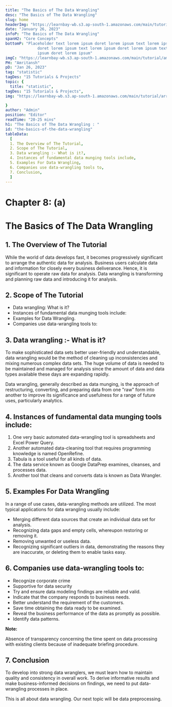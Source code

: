 ```yaml
---
title: "The Basics of The Data Wrangling"
desc: "The Basics of The Data Wrangling"
slug: home
headerImg: "https://learnbay-wb.s3.ap-south-1.amazonaws.com/main/tutorial/python.png"
date: "January 26, 2023"
infoP: "The Basics of The Data Wrangling"
spanH2: "Core Concepts"
bottomP: "Placeholder text lorem ipsum doret lorem ipsum text lorem ipsum
              doret lorem ipsum text lorem ipsum doret lorem ipsum text lorem
              ipsum doret lorem ipsum"
imgC: "https://learnbay-wb.s3.ap-south-1.amazonaws.com/main/tutorial/amritansh.png"
PH: "Amritansh"
pD: "Jan 26, 2023"
tag: "statistic"
tagDes: "15 Tutorials & Projects"
topic: {
  title: "statistic",
tagDes: "15 Tutorials & Projects",
img: "https://learnbay-wb.s3.ap-south-1.amazonaws.com/main/tutorial/arrow.png"

}
author: "Admin"
position: "Editor"
readTime: "20-25 mins"
h1: "The Basics of The Data Wrangling : "
id: "the-basics-of-the-data-wrangling"
tableData:
  [
  1. The Overview of The Tutorial, 
  2. Scope of The Tutorial,  
  3. Data wrangling :- What is it?,  
  4. Instances of fundamental data munging tools include, 
  5. Examples For Data Wrangling,
  6. Companies use data-wrangling tools to,
  7. Conclusion,
  ]
---
```



# **Chapter 8: (a)**


# **The Basics of The Data Wrangling**


## 1. The Overview of The Tutorial

While the world of data develops fast, it becomes progressively significant to arrange the authentic data for analysis. Business users calculate data and information for closely every business deliverance. Hence, it is significant to operate raw data for analysis. Data wrangling is transforming and planning raw data and introducing it for analysis.


## 2. Scope of The Tutorial



* Data wrangling: What is it?
* Instances of fundamental data munging tools include:
* Examples for Data Wrangling.
* Companies use data-wrangling tools to:


## 3. Data wrangling :- What is it?

To make sophisticated data sets better user-friendly and understandable, data wrangling would be the method of cleaning up inconsistencies and mixing numerous complex data sets. The huge volume of data is needed to be maintained and managed for analysis since the amount of data and data types available these days are expanding rapidly.

Data wrangling, generally described as data munging, is the approach of restructuring, converting, and preparing data from one "raw" form into another to improve its significance and usefulness for a range of future uses, particularly analytics.


## 4. Instances of fundamental data munging tools include:



1. One very basic automated data-wrangling tool is spreadsheets and Excel Power Query.
2. Another automated data-cleaning tool that requires programming knowledge is named OpenRefine.
3. Tabula is a tool useful for all kinds of data.
4. The data service known as Google DataPrep examines, cleanses, and processes data.
5. Another tool that cleans and converts data is known as Data Wrangler.


## 5. Examples For Data Wrangling 

In a range of use cases, data-wrangling methods are utilized. The most typical applications for data wrangling usually include:



* Merging different data sources that create an individual data set for analysis.
* Recognizing data gaps and empty cells, whereupon restoring or removing it.
* Removing unwanted or useless data.
* Recognizing significant outliers in data, demonstrating the reasons they are inaccurate, or deleting them to enable tasks easy.


## 6. Companies use data-wrangling tools to:



* Recognize corporate crime
* Supportive for data security
* Try and ensure data modeling findings are reliable and valid.
* Indicate that the company responds to business needs.
* Better understand the requirement of the customers.
* Save time obtaining the data ready to be examined.
* Reveal the business performance of the data as promptly as possible.
* Identify data patterns.


**Note:**

Absence of transparency concerning the time spent on data processing with existing clients because of inadequate briefing procedure.


## 7. Conclusion

To develop into strong data wranglers, we must learn how to maintain quality and consistency in overall work. To derive informative results and make business-informed decisions on findings, we need to put data-wrangling processes in place.

This is all about data wrangling. Our next topic will be data preprocessing.



